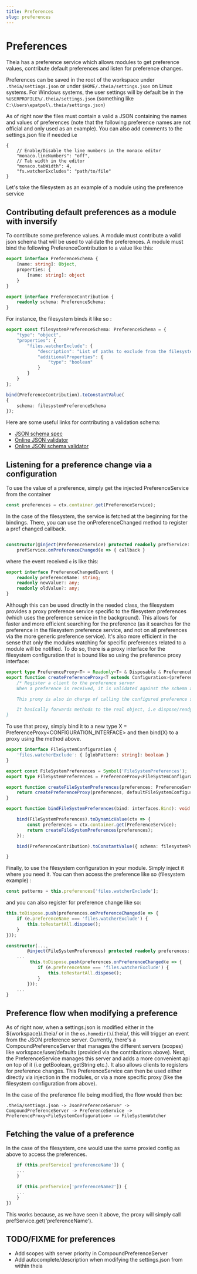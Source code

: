 ```yaml
---
title: Preferences
slug: preferences
---
```



# Preferences

Theia has a preference service which allows modules to get preference values, contribute default preferences and listen for preference changes.

Preferences can be saved in the root of the workspace under `.theia/settings.json` or under `$HOME/.theia/settings.json` on Linux systems. For Windows systems, the user settings will by default be in the `%USERPROFILE%/.theia/settings.json` (something like `C:\Users\epatpol\.theia/settings.json`)

As of right now the files must contain a valid a JSON containing the names and values of preferences (note that the following preference names are not official and only used as an example). You can also add comments to the settings.json file if needed i.e

```
{
    // Enable/Disable the line numbers in the monaco editor
	"monaco.lineNumbers": "off",
    // Tab width in the editor
	"monaco.tabWidth": 4,
	"fs.watcherExcludes": "path/to/file"
}
```

Let's take the filesystem as an example of a module using the preference service

## Contributing default preferences as a module with inversify

To contribute some preference values. A module must contribute a valid json schema that will be used to validate the preferences. A module must bind the following PreferenceContribution to a value like this:

```typescript
export interface PreferenceSchema {
    [name: string]: Object,
    properties: {
        [name: string]: object
    }
}

export interface PreferenceContribution {
    readonly schema: PreferenceSchema;
}
```

For instance, the filesystem binds it like so : 
```typescript
export const filesystemPreferenceSchema: PreferenceSchema = {
    "type": "object",
    "properties": {
        "files.watcherExclude": {
            "description": "List of paths to exclude from the filesystem watcher",
            "additionalProperties": {
                "type": "boolean"
            }
        }
    }
};

bind(PreferenceContribution).toConstantValue(
{ 
    schema: filesystemPreferenceSchema 
});
```

Here are some useful links for contributing a validation schema:

* [JSON schema spec](http://json-schema.org/documentation.html)
* [Online JSON validator](https://jsonlint.com/)
* [Online JSON schema validator](http://www.jsonschemavalidator.net/)

## Listening for a preference change via a configuration

To use the value of a preference, simply get the injected PreferenceService from the container
```typescript
const preferences = ctx.container.get(PreferenceService);
```

In the case of the filesystem, the service is fetched at the beginning for the bindings. There, you can use the onPreferenceChanged method to register a pref changed callback.

```typescript

constructor(@inject(PreferenceService) protected readonly prefService: PreferenceService
	prefService.onPreferenceChanged(e => { callback }
```

where the event received `e` is like this:

```typescript
export interface PreferenceChangedEvent {
    readonly preferenceName: string;
    readonly newValue?: any;
    readonly oldValue?: any;
}
```

Although this can be used directly in the needed class, the filesystem provides a proxy preference service specific to the filesystem preferences (which uses the preference service in the background). This allows for faster and more efficient searching for the preference (as it searches for the preference in the filesystem preference service, and not on all preferences via the more generic preference service). It's also more efficient in the sense that only the modules watching for specific preferences related to a module will be notified. To do so, there is a proxy interface for the filesystem configuration that is bound like so using the preference proxy interface:

```typescript
export type PreferenceProxy<T> = Readonly<T> & Disposable & PreferenceEventEmitter<T>;
export function createPreferenceProxy<T extends Configuration>(preferences: PreferenceService, configuration: T): PreferenceProxy<T> {
    /* Register a client to the preference server
    When a preference is received, it is validated against the schema and then fired if valid, otherwise the default value is provided.

    This proxy is also in charge of calling the configured preference service when the proxy object is called i.e editorPrefs['preferenceName']

    It basically forwards methods to the real object, i.e dispose/ready etc.
}
```
To use that proxy, simply bind it to a new type X = PreferenceProxy<CONFIGURATION_INTERFACE> and then bind(X) to a proxy using the method above.

```typescript
export interface FileSystemConfiguration {
    'files.watcherExclude': { [globPattern: string]: boolean }
}

export const FileSystemPreferences = Symbol('FileSystemPreferences');
export type FileSystemPreferences = PreferenceProxy<FileSystemConfiguration>;

export function createFileSystemPreferences(preferences: PreferenceService): FileSystemPreferences {
    return createPreferenceProxy(preferences, defaultFileSystemConfiguration, filesystemPreferenceSchema);
}

export function bindFileSystemPreferences(bind: interfaces.Bind): void {

    bind(FileSystemPreferences).toDynamicValue(ctx => {
        const preferences = ctx.container.get(PreferenceService);
        return createFileSystemPreferences(preferences);
    });

    bind(PreferenceContribution).toConstantValue({ schema: filesystemPreferenceSchema });

}
```

Finally, to use the filesystem configuration in your module. Simply inject it where you need it. You can then access the preference like so (filesystem example) :

```typescript
const patterns = this.preferences['files.watcherExclude'];
```

and you can also register for preference change like so:

```typescript
this.toDispose.push(preferences.onPreferenceChanged(e => {
    if (e.preferenceName === 'files.watcherExclude') {
        this.toRestartAll.dispose();
    }
}));
```


```typescript
constructor(...,
        @inject(FileSystemPreferences) protected readonly preferences: FileSystemPreferences) {
	...
         this.toDispose.push(preferences.onPreferenceChanged(e => {
            if (e.preferenceName === 'files.watcherExclude') {
                this.toRestartAll.dispose();
            }
        }));
	...
}
```

## Preference flow when modifying a preference

As of right now, when a settings.json is modified either in the ${workspace}/.theia/ or in the `os.homedir()`/.theia/, this will trigger an event from the JSON preference server. Currently, there's a CompoundPreferenceServer that manages the different servers (scopes) like workspace/user/defaults (provided via the contributions above). Next, the PreferenceService manages this server and adds a more convenient api on top of it (i.e getBoolean, getString etc.). It also allows clients to registers for preference changes. This PreferenceService can then be used either directly via injection in the modules, or via a more specific proxy (like the filesystem configuration from above).

In the case of the preference file being modified, the flow would then be:

```
.theia/settings.json -> JsonPreferenceServer -> CompoundPreferenceServer -> PreferenceService -> PreferenceProxy<FileSystemConfiguration> -> FileSystemWatcher
```

## Fetching the value of a preference

In the case of the filesystem, one would use the same proxied config as above to access the preferences.

```typescript
    if (this.prefService['preferenceName']) {
    ...
    }
    
    if (this.prefService['preferenceName2']) {
    ...
    }
})
```

This works because, as we have seen it above, the proxy will simply call prefService.get('preferenceName').

## TODO/FIXME for preferences
* Add scopes with server priority in CompoundPreferenceServer
* Add autocomplete/description when modifying the settings.json from within theia


<DocArrowNavigators prev="commands_keybindings" next="events"/>
